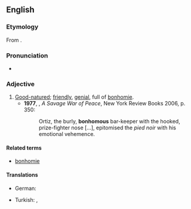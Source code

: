 ==English==

===Etymology===
From {{suffix|bonhomie|ous|alt1=bonhom(ie)|lang=en}}.

===Pronunciation===
* {{a|UK}} {{IPA|/ˈbɒnəməs/|lang=en}}

===Adjective===
{{en-adj}}

# [[good-natured|Good-natured]]; [[friendly]], [[genial]], full of [[bonhomie]].
#* '''1977''', {{w|Alistair Horne}}, ''A Savage War of Peace'', New York Review Books 2006, p. 350:
#*: Ortiz, the burly, '''bonhomous''' bar-keeper with the hooked, prize-fighter nose […], epitomised the ''pied noir'' with his emotional vehemence.

====Related terms====
* [[bonhomie]]

====Translations====
{{trans-top}}
* German: {{t|de|gutmütig}}
{{trans-mid}}
* Turkish: {{t|tr|iyi huylu}}, {{t+|tr|iyi niyetli}}
{{trans-bottom}}